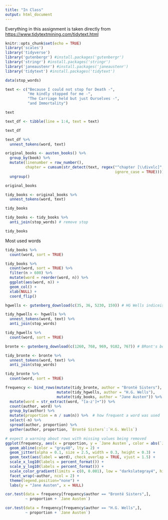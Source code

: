 ```yaml
---
title: "In Class"
output: html_document
---
```


Everything in this assignment is taken directly from <https://www.tidytextmining.com/tidytext.html>


```r
knitr::opts_chunk$set(echo = TRUE)
library('scales')
library('tidyverse')
library('gutenbergr') #install.packages('gutenbergr')
library('stringr') #install.packages('stringr')
library('janeaustenr') #install.packages('janeaustenr')
library('tidytext') #install.packages('tidytext')

data(stop_words)
```

```r
text <- c("Because I could not stop for Death -",
          "He kindly stopped for me -",
          "The Carriage held but just Ourselves -",
          "and Immortality")

text
```



```r
text_df <- tibble(line = 1:4, text = text)

text_df
```

```r
text_df %>%
  unnest_tokens(word, text)
```

```r
original_books <- austen_books() %>%
  group_by(book) %>%
  mutate(linenumber = row_number(),
         chapter = cumsum(str_detect(text, regex("^chapter [\\divxlc]",
                                                 ignore_case = TRUE)))) %>%
  ungroup()

original_books
```

```r
tidy_books <- original_books %>%
  unnest_tokens(word, text)

tidy_books
```


```r
tidy_books <- tidy_books %>%
  anti_join(stop_words) # remove stop

tidy_books
```

Most used words
```r
tidy_books %>%
  count(word, sort = TRUE) 
```


```r
tidy_books %>%
  count(word, sort = TRUE) %>%
  filter(n > 600) %>%
  mutate(word = reorder(word, n)) %>%
  ggplot(aes(word, n)) +
  geom_col() +
  xlab(NULL) +
  coord_flip()
```


```r
hgwells <- gutenberg_download(c(35, 36, 5230, 159)) # HG Wells indiceis
```

```r
tidy_hgwells <- hgwells %>%
  unnest_tokens(word, text) %>%
  anti_join(stop_words)
```


```r
tidy_hgwells %>%
  count(word, sort = TRUE)
```



```r
bronte <- gutenberg_download(c(1260, 768, 969, 9182, 767)) # BRont's books
```


```r
tidy_bronte <- bronte %>%
  unnest_tokens(word, text) %>%
  anti_join(stop_words)
```


```r
tidy_bronte %>%
  count(word, sort = TRUE)
```



```r
frequency <- bind_rows(mutate(tidy_bronte, author = "Brontë Sisters"),
                       mutate(tidy_hgwells, author = "H.G. Wells"), 
                       mutate(tidy_books, author = "Jane Austen")) %>% 
  mutate(word = str_extract(word, "[a-z']+")) %>%
  count(author, word) %>%
  group_by(author) %>%
  mutate(proportion = n / sum(n)) %>%  # how frequent a word was used
  select(-n) %>% 
  spread(author, proportion) %>% 
  gather(author, proportion, `Brontë Sisters`:`H.G. Wells`)
```


```r
# expect a warning about rows with missing values being removed
ggplot(frequency, aes(x = proportion, y = `Jane Austen`, color = abs(`Jane Austen` - proportion))) +
  geom_abline(color = "gray40", lty = 2) +
  geom_jitter(alpha = 0.1, size = 2.5, width = 0.3, height = 0.3) +
  geom_text(aes(label = word), check_overlap = TRUE, vjust = 1.5) +
  scale_x_log10(labels = percent_format()) +
  scale_y_log10(labels = percent_format()) +
  scale_color_gradient(limits = c(0, 0.001), low = "darkslategray4", high = "gray75") +
  facet_wrap(~author, ncol = 2) +
  theme(legend.position="none") +
  labs(y = "Jane Austen", x = NULL)
```


```r
cor.test(data = frequency[frequency$author == "Brontë Sisters",],
         ~ proportion + `Jane Austen`)
```

```r
cor.test(data = frequency[frequency$author == "H.G. Wells",], 
         ~ proportion + `Jane Austen`)
```


